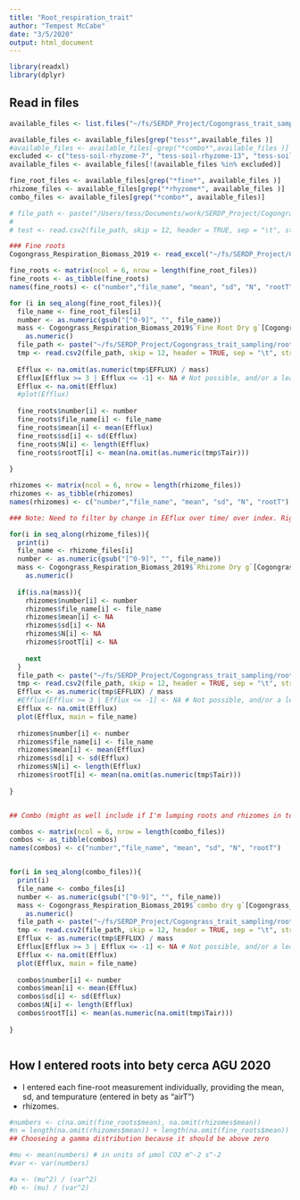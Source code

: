 ```yaml
---
title: "Root_respiration_trait"
author: "Tempest McCabe"
date: "3/5/2020"
output: html_document
---
```


```r
library(readxl)
library(dplyr)

```


## Read in files
```r

available_files <- list.files("~/fs/SERDP_Project/Cogongrass_trait_sampling/root_respiration_2019/" )

available_files <- available_files[grep("tess*",available_files )]
#available_files <- available_files[-grep("*combo*",available_files )]
excluded <- c("tess-soil-rhyzome-7", "tess-soil-rhyzome-13", "tess-soil-fine-root-7", "tess-soil-rhyzome-21", "tess-soil-rhyzome-3", "tess-soil-rhyzome-3", "tess-soil-rhyzome-4", "tess-soil-rhyzome-5", "tess-soil-rhyzome-6", "tess-soil-rhyzome-7", "tess-soil-rhyzome-8", "tess-soil-rhyzome-9","tess-soil-combo", "tess-soil-combo-7", "tess-soil-fine-root-11") # Rhyzome 3-9 probably just didn't transfer from licore properly. need to redo. "tess-soil-fine-root-11" is missing it's header for some reason
available_files <- available_files[!(available_files %in% excluded)]

fine_root_files <- available_files[grep("*fine*", available_files )]
rhizome_files <- available_files[grep("*rhyzome*", available_files )]
combo_files <- available_files[grep("*combo*", available_files)]

# file_path <- paste("/Users/tess/Documents/work/SERDP_Project/Cogongrass_trait_sampling/root_respiration_2019/", available_files[13], sep = "")
# 
# test <- read.csv2(file_path, skip = 12, header = TRUE, sep = "\t", stringsAsFactors = FALSE)

```


```r

### Fine roots
Cogongrass_Respiration_Biomass_2019 <- read_excel("~/fs/SERDP_Project/Cogongrass_trait_sampling/root_respiration_2019/Cogongrass_Respiration_Biomass_2019.xlsx")

fine_roots <- matrix(ncol = 6, nrow = length(fine_root_files))
fine_roots <- as_tibble(fine_roots)
names(fine_roots) <- c("number","file_name", "mean", "sd", "N", "rootT")

for (i in seq_along(fine_root_files)){
  file_name <- fine_root_files[i]
  number <- as.numeric(gsub("[^0-9]", "", file_name))
  mass <- Cogongrass_Respiration_Biomass_2019$`Fine Root Dry g`[Cogongrass_Respiration_Biomass_2019$Number == number] %>% 
    as.numeric()
  file_path <- paste("~/fs/SERDP_Project/Cogongrass_trait_sampling/root_respiration_2019/", file_name, sep = "")
  tmp <- read.csv2(file_path, skip = 12, header = TRUE, sep = "\t", stringsAsFactors = FALSE)
  
  Efflux <- na.omit(as.numeric(tmp$EFFLUX) / mass)
  Efflux[Efflux >= 3 | Efflux <= -1] <- NA # Not possible, and/or a leak
  Efflux <- na.omit(Efflux)
  #plot(Efflux)
  
  fine_roots$number[i] <- number
  fine_roots$file_name[i] <- file_name
  fine_roots$mean[i] <- mean(Efflux)
  fine_roots$sd[i] <- sd(Efflux)
  fine_roots$N[i] <- length(Efflux)
  fine_roots$rootT[i] <- mean(na.omit(as.numeric(tmp$Tair)))
  
}

rhizomes <- matrix(ncol = 6, nrow = length(rhizome_files))
rhizomes <- as_tibble(rhizomes)
names(rhizomes) <- c("number","file_name", "mean", "sd", "N", "rootT")

### Note: Need to filter by change in EEflux over time/ over index. Right now "tess-soil-rhyzome-1" and "tess-soil-rhyzome-2"

for(i in seq_along(rhizome_files)){
  print(i)
  file_name <- rhizome_files[i]
  number <- as.numeric(gsub("[^0-9]", "", file_name))
  mass <- Cogongrass_Respiration_Biomass_2019$`Rhizome Dry g`[Cogongrass_Respiration_Biomass_2019$Number == number] %>% 
    as.numeric()
  
  if(is.na(mass)){
    rhizomes$number[i] <- number
    rhizomes$file_name[i] <- file_name
    rhizomes$mean[i] <- NA
    rhizomes$sd[i] <- NA
    rhizomes$N[i] <- NA
    rhizomes$rootT[i] <- NA
    
    next
  }
  file_path <- paste("~/fs/SERDP_Project/Cogongrass_trait_sampling/root_respiration_2019/", file_name, sep = "")
  tmp <- read.csv2(file_path, skip = 12, header = TRUE, sep = "\t", stringsAsFactors = FALSE)
  Efflux <- as.numeric(tmp$EFFLUX) / mass
  #Efflux[Efflux >= 3 | Efflux <= -1] <- NA # Not possible, and/or a leak
  Efflux <- na.omit(Efflux)
  plot(Efflux, main = file_name)
  
  rhizomes$number[i] <- number
  rhizomes$file_name[i] <- file_name
  rhizomes$mean[i] <- mean(Efflux)
  rhizomes$sd[i] <- sd(Efflux)
  rhizomes$N[i] <- length(Efflux)
  rhizomes$rootT[i] <- mean(na.omit(as.numeric(tmp$Tair)))
  
}


## Combo (might as well include if I'm lumping roots and rhizomes in together anyway)

combos <- matrix(ncol = 6, nrow = length(combo_files))
combos <- as_tibble(combos)
names(combos) <- c("number","file_name", "mean", "sd", "N", "rootT")


for(i in seq_along(combo_files)){
  print(i)
  file_name <- combo_files[i]
  number <- as.numeric(gsub("[^0-9]", "", file_name))
  mass <- Cogongrass_Respiration_Biomass_2019$`combo dry g`[Cogongrass_Respiration_Biomass_2019$Number == number] %>% 
    as.numeric()
  file_path <- paste("~/fs/SERDP_Project/Cogongrass_trait_sampling/root_respiration_2019/", file_name, sep = "")
  tmp <- read.csv2(file_path, skip = 12, header = TRUE, sep = "\t", stringsAsFactors = FALSE)
  Efflux <- as.numeric(tmp$EFFLUX) / mass
  Efflux[Efflux >= 3 | Efflux <= -1] <- NA # Not possible, and/or a leak
  Efflux <- na.omit(Efflux)
  plot(Efflux, main = file_name)
  
  combos$number[i] <- number
  combos$mean[i] <- mean(Efflux)
  combos$sd[i] <- sd(Efflux)
  combos$N[i] <- length(Efflux)
  combos$rootT[i] <- mean(as.numeric(na.omit(tmp$Tair)))
  
}



```
## How I entered roots into bety cerca AGU 2020
- I entered each fine-root measurement individually, providing the mean, sd, and tempurature (entered in bety as "airT")
- rhizomes. 

```r

#numbers <- c(na.omit(fine_roots$mean), na.omit(rhizomes$mean))
#n = length(na.omit(rhizomes$mean)) + length(na.omit(fine_roots$mean))
## Chooseing a gamma distribution because it should be above zero 

#mu <- mean(numbers) # in units of μmol CO2 m^-2 s^-2
#var <- var(numbers)

#a <- (mu^2) / (var^2)
#b <- (mu) / (var^2)

```

